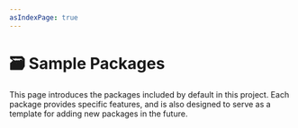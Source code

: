 ```yaml
---
asIndexPage: true
---
```


# 🗃️ Sample Packages

This page introduces the packages included by default in this project.
Each package provides specific features,
and is also designed to serve as a template for adding new packages in the future.

